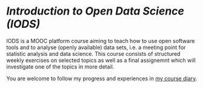 
# _Introduction to Open Data Science (IODS)_ 

IODS is a MOOC platform course aiming to teach how to use open software tools and to analyse (openly available) data sets, i.e. a meeting point for statistic analysis and data science.
This course consists of structured weekly exercises on selected topics as well as a final assignemnt which will investigate one of the topics in more detail.

You are welcome to follow my progress and experiences in [my course diary](https://tvistur.github.io/IODS-project).
